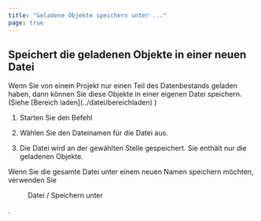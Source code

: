 ```yaml
---
title: "Geladene Objekte speichern unter ..."
page: true
---
```

## Speichert die geladenen Objekte in einer neuen Datei
<GeoMapper>
Wenn Sie von einem Projekt nur einen Teil des Datenbestands geladen haben, dann k&#246;nnen Sie diese Objekte in einer eigenen Datei speichern.
(Siehe [Bereich laden](../datei/bereichladen)
)

1. Starten Sie den Befehl


2. W&#228;hlen Sie den Dateinamen f&#252;r die Datei aus.


3. Die Datei wird an der gew&#228;hlten Stelle gespeichert. Sie enth&#228;lt nur die geladenen Objekte.





<Success>
Wenn Sie die gesamte Datei unter einem neuen Namen speichern m&#246;chten, verwenden Sie  <Menu>Datei / Speichern unter</Menu> .
</Success>



</GeoMapper>
